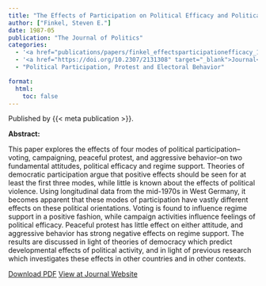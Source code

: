 ```yaml
---
title: "The Effects of Participation on Political Efficacy and Political Support: Evidence from a West German Panel"
author: ["Finkel, Steven E."]
date: 1987-05
publication: "The Journal of Politics"
categories:
  - '<a href="publications/papers/finkel_effectsparticipationefficacy_1987.pdf" target="_blank">PDF</a>'
  - '<a href="https://doi.org/10.2307/2131308" target="_blank">Journal</a>'
  - "Political Participation, Protest and Electoral Behavior"

format:
  html:
    toc: false
---
```


Published by {{< meta publication >}}.

**Abstract:**

::: justify-text
This paper explores the effects of four modes of political participation--voting, campaigning, peaceful protest, and aggressive behavior--on two fundamental attitudes, political efficacy and regime support. Theories of democratic participation argue that positive effects should be seen for at least the first three modes, while little is known about the effects of political violence. Using longitudinal data from the mid-1970s in West Germany, it becomes apparent that these modes of participation have vastly different effects on these political orientations. Voting is found to influence regime support in a positive fashion, while campaign activities influence feelings of political efficacy. Peaceful protest has little effect on either attitude, and aggressive behavior has strong negative effects on regime support. The results are discussed in light of theories of democracy which predict developmental effects of political activity, and in light of previous research which investigates these effects in other countries and in other contexts.
:::

[Download PDF](papers/finkel_effectsparticipationefficacy_1987.pdf){.btn .btn-outline-success target="_blank"} [View at Journal Website](https://doi.org/10.2307/2131308){.btn .btn-outline-success target="_blank"}
